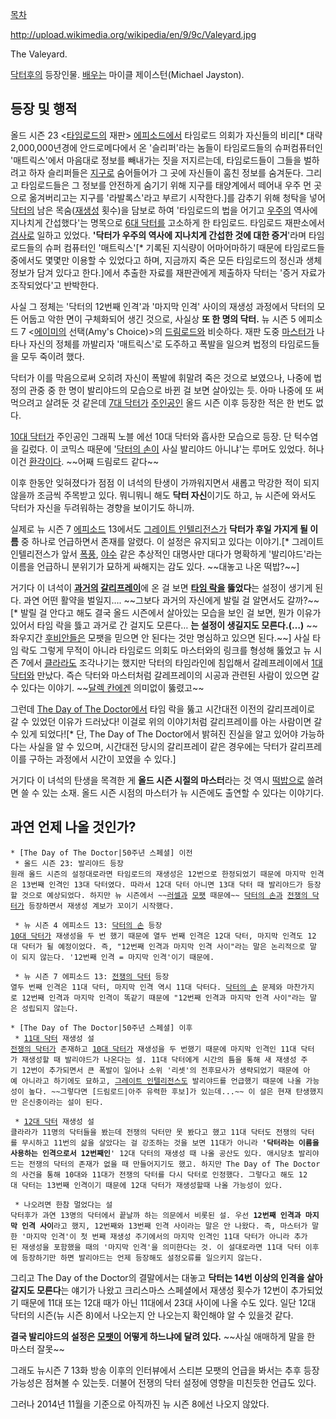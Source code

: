 [[목차]]

http://upload.wikimedia.org/wikipedia/en/9/9c/Valeyard.jpg

The Valeyard.

[[닥터후]]의 등장인물. [[배우]]는 마이클 제이스턴(Michael Jayston).

== 등장 및 행적 ==
올드 시즌 23 <[[타임로드]]의 재판> [[에피소드]]에서 타임로드 의회가 자신들의 비리[* 대략 2,000,000년경에 안드로메다에서 온 '슬리퍼'라는 놈들이 타임로드들의 슈퍼컴퓨터인 '매트릭스'에서 마음대로 정보를 빼내가는 짓을 저지르는데, 타임로드들이 그들을 벌하려고 하자 슬리퍼들은 [[지구]]로 숨어들어가 그 곳에 자신들이 훔친 정보를 숨겨둔다. 그리고 타임로드들은 그 정보를 안전하게 숨기기 위해 지구를 태양계에서 떼어내 우주 먼 곳으로 옮겨버리고는 지구를 '라발록스'라고 부르기 시작한다.]를 감추기 위해 청탁을 넣어 [[닥터(닥터후)|닥터]]의 남은 목숨([[재생성]] 횟수)을 담보로 하여 '타임로드의 법을 어기고 [[우주]]의 역사에 지나치게 간섭했다'는 명목으로 [[6대 닥터]]를 고소하게 한 타임로드. 타임로드 재판소에서 [[검사]]로 일하고 있었다. ''''닥터가 우주의 역사에 지나치게 간섭한 것에 대한 증거''''라며 타임로드들의 슈퍼 컴퓨터인 '매트릭스'[* 기록된 지식량이 어마어마하기 때문에 타임로드들 중에서도 몇몇만 이용할 수 있었다고 하며, 지금까지 죽은 모든 타임로드의 정신과 생체정보가 담겨 있다고 한다.]에서 추출한 자료를 재판관에게 제출하자 닥터는 '증거 자료가 조작되었다'고 반박한다.

사실 그 정체는 '닥터의 12번째 인격'과 '마지막 인격' 사이의 재생성 과정에서 닥터의 모든 어둡고 악한 면이 구체화되어 생긴 것으로, 사실상 '''또 한 명의 닥터.''' 뉴 시즌 5 에피소드 7 <[[에이미 폰드|에이미]]의 선택(Amy's Choice)>의 [[드림로드]]와 비슷하다. 재판 도중 [[마스터(닥터후)|마스터]]가 나타나 자신의 정체를 까발리자 '매트릭스'로 도주하고 폭발을 일으켜 법정의 타임로드들을 모두 죽이려 했다.

닥터가 이를 막음으로써 오히려 자신이 폭발에 휘말려 죽은 것으로 보였으나, 나중에 법정의 관중 중 한 명이 발리야드의 모습으로 바뀐 걸 보면 살아있는 듯. 아마 나중에 또 써먹으려고 살려둔 것 같은데 [[7대 닥터]]가 [[주인공]]인 올드 시즌 이후 등장한 적은 한 번도 없다.

[[10대 닥터]]가 주인공인 그래픽 노블 <The Forgotten>에선 10대 닥터와 흡사한 모습으로 등장. 단 턱수염을 길렀다. 이 코믹스 때문에 '[[닥터의 손]]이 사실 발리야드 아니냐'는 루머도 있었다. 허나 이건 [[환각]]이다. ~~어째 드림로드 같다~~

이후 한동안 잊혀졌다가 점점 이 녀석의 탄생이 가까워지면서 새롭고 막강한 적이 되지 않을까 조금씩 주목받고 있다. 뭐니뭐니 해도 '''닥터 자신'''이기도 하고, 뉴 시즌에 와서도 닥터가 자신을 두려워하는 경향을 보이기도 하니까.

실제로 뉴 시즌 7 [[에피소드]] 13에서도 [[그레이트 인텔리전스]]가 '''닥터가 후일 가지게 될 이름''' 중 하나로 언급하면서 존재를 알렸다. 이 설정은 유지되고 있다는 이야기.[* 그레이트 인텔리전스가 앞서 [[폭풍]], [[야수]] 같은 추상적인 대명사만 대다가 명확하게 '발리야드'라는 이름을 언급하니 분위기가 묘하게 싸해지는 감도 있다. ~~대놓고 나온 떡밥?~~] 

거기다 이 녀석이 '''[[과거]]의 [[갈리프레이]]'''에 온 걸 보면 '''[[타임 락]]을 뚫었다'''는 설정이 생기게 된다. 과연 어떤 활약을 벌일지…. ~~그보다 과거의 자신에게 발릴 걸 알면서도 갈까?~~[* 발릴 걸 안다고 해도 결국 올드 시즌에서 살아있는 모습을 보인 걸 보면, 뭔가 이유가 있어서 타임 락을 뜷고 과거로 간 걸지도 모른다… '''는 설정이 생길지도 모른다.(…)''' ~~좌우지간 [[후비안]]들은 모팻을 믿으면 안 된다는 것만 명심하고 있으면 된다.~~] 사실 타임 락도 그렇게 무적이 아니라 타임로드 의회도 마스터와의 링크를 형성해 뚫었고 뉴 시즌 7에서 [[클라라 오스왈드|클라라]]도 조각나기는 했지만 닥터의 타임라인에 침입해서 갈레프레이에서 [[1대 닥터]]와 만났다. 즉슨 닥터와 마스터처럼 갈레프레이의 시공과 관련된 사람이 있으면 갈 수 있다는 이야기. ~~[[달렉 칸]]에겐 의미없이 뚫렸고~~

그런데 [[The Day of The Doctor]]에서 타임 락을 뚫고 시간대전 이전의 갈리프레이로 갈 수 있었던 이유가 드러났다! 이걸로 위의 이야기처럼 갈리프레이를 아는 사람이면 갈 수 있게 되었다![* 단, The Day of The Doctor에서 밝혀진 진실을 알고 있어야 가능하다는 사실을 알 수 있으며, 시간대전 당시의 갈리프레이 같은 경우에는 닥터가 갈리프레이를 구하는 과정에서 시간이 꼬였을 수 있다.]

거기다 이 녀석의 탄생을 목격한 게 '''올드 시즌 시절의 마스터'''라는 것 역시 [[떡밥]]으로 쓸려면 쓸 수 있는 소재. 올드 시즌 시점의 마스터가 뉴 시즌에도 출연할 수 있다는 이야기다.

== 과연 언제 나올 것인가? ==
 * [The Day of The Doctor|50주년 스페셜] 이전
  * 올드 시즌 23: 발리야드 등장
 원래 올드 시즌의 설정대로라면 타임로드의 재생성은 12번으로 한정되었기 때문에 마지막 인격은 13번째 인격인 13대 닥터였다. 따라서 12대 닥터 아니면 13대 닥터 때 발리야드가 등장할 것으로 예상되었다. 하지만 뉴 시즌에서 ~~[[러셀 T. 데이비스|러셀]]과 [[스티븐 모팻|모팻]] 때문에~~ [[닥터의 손]]과 [[전쟁의 닥터]]가 등장하면서 재생성 계보가 꼬이기 시작했다.

  * 뉴 시즌 4 에피소드 13: [[닥터의 손]] 등장
 [[10대 닥터]]가 재생성을 두 번 했기 때문에 열두 번째 인격은 12대 닥터, 마지막 인격도 12대 닥터가 될 예정이었다. 즉, "12번째 인격과 마지막 인격 사이"라는 말은 논리적으로 말이 되지 않는다. '12번째 인격 = 마지막 인격'이기 때문에.

  * 뉴 시즌 7 에피소드 13: [[전쟁의 닥터]] 등장
 열두 번째 인격은 11대 닥터, 마지막 인격 역시 11대 닥터다. [[닥터의 손]] 문제와 마찬가지로 12번째 인격과 마지막 인격이 똑같기 때문에 "12번째 인격과 마지막 인격 사이"라는 말은 성립되지 않는다.

 * [The Day of The Doctor|50주년 스페셜] 이후
  * [[11대 닥터]] 재생성 설
 [[전쟁의 닥터]]가 존재하고 [[10대 닥터]]가 재생성을 두 번했기 때문에 마지막 인격인 11대 닥터가 재생성할 때 발리야드가 나온다는 설. 11대 닥터에게 시간의 틈을 통해 새 재생성 주기 12번이 추가되면서 큰 폭발이 일어나 소위 '리셋'의 전후묘사가 생략되었기 때문에 아예 아니라고 하기에도 묘하고, [[그레이트 인텔리전스]]도 발리야드를 언급했기 때문에 나올 가능성이 높다. ~~그렇다면 [드림로드|아주 유력한 후보]가 있는데...~~ 이 설은 현재 탄생했지만 은신중이라는 설이 된다.

  * [[12대 닥터]] 재생성 설
 클라라가 11명의 닥터들을 봤는데 전쟁의 닥터만 못 봤다고 했고 11대 닥터도 전쟁의 닥터를 무시하고 11번의 삶을 살았다는 걸 강조하는 것을 보면 11대가 아니라 ''''닥터라는 이름을 사용하는 인격으로서 12번째인'''' 12대 닥터의 재생성 때 나올 공산도 있다. 애시당초 발리야드는 전쟁의 닥터의 존재가 없을 때 만들어지기도 했고. 하지만 The Day of The Doctor의 사건을 통해 10대와 11대가 전쟁의 닥터를 다시 닥터로 인정했다. 그렇다고 해도 12대 닥터는 13번째 인격이기 때문에 12대 닥터가 재생성할때 나올 가능성이 있다.

  * 나오려면 한참 멀었다는 설
 닥터후가 과연 13명의 닥터에서 끝날까 하는 의문에서 비롯된 설. 우선 '''12번째 인격과 마지막 인격 사이'''라고 했지, 12번째와 13번째 인격 사이라는 말은 안 나왔다. 즉, 마스터가 말한 '마지막 인격'이 첫 번째 재생성 주기에서의 마지막 인격인 11대 닥터가 아니라 추가된 재생성을 포함했을 때의 '마지막 인격'을 의미한다는 것. 이 설대로라면 11대 닥터 이후에 등장하기만 하면 발리야드는 언제 등장해도 설정오류를 일으키지 않는다.

그리고 The Day of the Doctor의 결말에서는 대놓고 '''닥터는 14번 이상의 인격을 살아갈지도 모른다'''는 얘기가 나왔고 크리스마스 스페셜에서 재생성 횟수가 12번이 추가되었기 때문에 11대 또는 12대 때가 아닌 11대에서 23대 사이에 나올 수도 있다. 일단 12대 닥터의 시즌(뉴 시즌 8)에서 나오는지 안 나오는지 확인해야 알 수 있을것 같다.

'''결국 발리야드의 설정은 [[스티븐 모팻|모팻]]이 어떻게 하느냐에 달려 있다.''' ~~사실 애매하게 말을 한 마스터 잘못~~

그래도 뉴시즌 7 13화 방송 이후의 인터뷰에서 스티븐 모팻의 언급을 봐서는 추후 등장 가능성은 점쳐볼 수 있는듯. 더불어 전쟁의 닥터 설정에 영향을 미친듯한 언급도 있다.

그러나 2014년 11월을 기준으로 아직까진 뉴 시즌 8에선 나오지 않았다.
